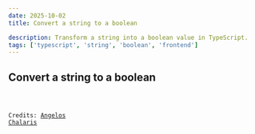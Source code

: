 ```yaml
---
date: 2025-10-02
title: Convert a string to a boolean

description: Transform a string into a boolean value in TypeScript.
tags: ['typescript', 'string', 'boolean', 'frontend']
---
```



## Convert a string to a boolean

<Code code={Source} lang="ts" title='string-to-boolean.ts' wrap />

Credits: [Angelos Chalaris](https://www.30secondsofcode.org/js/s/string-to-boolean/)
